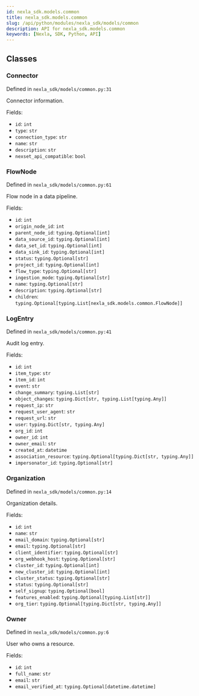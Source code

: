 ```yaml
---
id: nexla_sdk.models.common
title: nexla_sdk.models.common
slug: /api/python/modules/nexla_sdk/models/common
description: API for nexla_sdk.models.common
keywords: [Nexla, SDK, Python, API]
---
```


## Classes

### Connector

Defined in `nexla_sdk/models/common.py:31`

Connector information.

Fields:

- `id`: `int`
- `type`: `str`
- `connection_type`: `str`
- `name`: `str`
- `description`: `str`
- `nexset_api_compatible`: `bool`

### FlowNode

Defined in `nexla_sdk/models/common.py:61`

Flow node in a data pipeline.

Fields:

- `id`: `int`
- `origin_node_id`: `int`
- `parent_node_id`: `typing.Optional[int]`
- `data_source_id`: `typing.Optional[int]`
- `data_set_id`: `typing.Optional[int]`
- `data_sink_id`: `typing.Optional[int]`
- `status`: `typing.Optional[str]`
- `project_id`: `typing.Optional[int]`
- `flow_type`: `typing.Optional[str]`
- `ingestion_mode`: `typing.Optional[str]`
- `name`: `typing.Optional[str]`
- `description`: `typing.Optional[str]`
- `children`: `typing.Optional[typing.List[nexla_sdk.models.common.FlowNode]]`

### LogEntry

Defined in `nexla_sdk/models/common.py:41`

Audit log entry.

Fields:

- `id`: `int`
- `item_type`: `str`
- `item_id`: `int`
- `event`: `str`
- `change_summary`: `typing.List[str]`
- `object_changes`: `typing.Dict[str, typing.List[typing.Any]]`
- `request_ip`: `str`
- `request_user_agent`: `str`
- `request_url`: `str`
- `user`: `typing.Dict[str, typing.Any]`
- `org_id`: `int`
- `owner_id`: `int`
- `owner_email`: `str`
- `created_at`: `datetime`
- `association_resource`: `typing.Optional[typing.Dict[str, typing.Any]]`
- `impersonator_id`: `typing.Optional[str]`

### Organization

Defined in `nexla_sdk/models/common.py:14`

Organization details.

Fields:

- `id`: `int`
- `name`: `str`
- `email_domain`: `typing.Optional[str]`
- `email`: `typing.Optional[str]`
- `client_identifier`: `typing.Optional[str]`
- `org_webhook_host`: `typing.Optional[str]`
- `cluster_id`: `typing.Optional[int]`
- `new_cluster_id`: `typing.Optional[int]`
- `cluster_status`: `typing.Optional[str]`
- `status`: `typing.Optional[str]`
- `self_signup`: `typing.Optional[bool]`
- `features_enabled`: `typing.Optional[typing.List[str]]`
- `org_tier`: `typing.Optional[typing.Dict[str, typing.Any]]`

### Owner

Defined in `nexla_sdk/models/common.py:6`

User who owns a resource.

Fields:

- `id`: `int`
- `full_name`: `str`
- `email`: `str`
- `email_verified_at`: `typing.Optional[datetime.datetime]`

